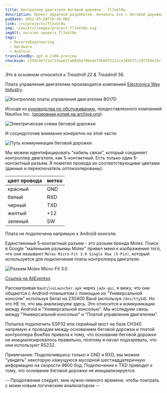 ```yaml
---
title: Контроллер двигателя беговой дорожки - fl3xbl0w
description: Проект обратной разработки. Началось все с беговой дорожки Bowflex Treadmill 22, но в итоге было обобщено для любой Android-машины, продаваемой компанией Nautilus Inc. (Nautilus, Bowflex, Schwinn).
pubDate: 2022-05-28T10:28:00Z
link: /ru/projects/fl3xbl0w
img: ~/assets/images/project-fl3xbl0w.svg
imgAlt: логотип проекта fl3xbl0w
tags:
  - ReverseEngineering
  - Hardware
  - Android
translatedBy: gpt-4-1106-preview
checksum: 125dc0e721ef19aa62fa8845e79be4ef5b64f512cce349577c197254e25cf4bd
---
```



_Это в основном относится к Treadmill 22 & Treadmill 56._

Плата управления двигателем производится компанией [Electronics Way Industry](https://web.archive.org/web/20231228174313/https://www.ewayindustry.com/ew-dc-b017.html).

<Image src={B017D} alt="Контроллер платы управления двигателем B017D" format="webp" />

Исходя из [руководства по обслуживанию](https://download.nautilus.com/supportdocs/AM_OM/Bowflex/BFX.T10.T22.T25.T56.SM.EN.pdf), предоставленного компанией Nautilus Inc. ([резервная копия на archive.org](https://web.archive.org/web/20220409140737/https://download.nautilus.com/supportdocs/AM_OM/Bowflex/BFX.T10.T22.T25.T56.SM.EN.pdf)):

<Image src={TreadmillElectrical} alt="Электрическая схема беговой дорожки" format="webp" />

И сосредоточив внимание конкретно на этой части:

<Image src={TreadmillComm} alt="Путь коммуникации беговой дорожки" format="webp" />

Мы можем идентифицировать "кабель связи", который соединяет контроллер двигателя, как 5-контактный. Есть только один 5-контактный разъем.
Я пометил провода их соответствующими цветами (данные и переключатель оптоизолированы):

| цвет провода | метка |
| ------------ | ----- |
| красный      | GND   |
| белый        | RXD   |
| черный       | TXD   |
| желтый       | +12   |
| зеленый      | SW    |

Плата не подключена напрямую к Android-консоли.

Единственный 5-контактный разъем - это разъем бренда Molex. Поиск в Google "маленькие разъемы Molex" привел меня к изображению того, что они называют `Molex Micro-Fit 3.0 Single Row (5-Pin)`, который используется для подключения платы контроллера двигателя:

<Image src={Molex} alt="Разъем Molex Micro-Fit 3.0" format="webp" />

[Ссылка на AliExpress](https://aliexpress.com/item/32902205579.html)

Рассматривая `NautilusLauncher.apk` через `jadx-gui`, я вижу, что они общаются с Android-планшетом с помощью их "Универсальной консоли" используя Serial на 230400 Baud (используя `/dev/ttyS4`). Но это НЕ то, что мы анализируем здесь. Это относится к коммуникации между Android и "Универсальной консолью". Мы исследуем связь между "Универсальной консолью" и "Платой управления двигателем".

Попытка подключить ESP32 или серийный мост на базе CH340 напрямую к проводам между основанием беговой дорожки и платой контроллера Bowflex привела к тому, что основание беговой дорожки не инициализировалось правильно, поэтому я начал подозревать, что они используют RS232.

Примечание: Подключившись только к GND и RXD, мы можем "увидеть" некоторую кажущуюся мусорной шестнадцатеричную информацию на скорости 9600 бод. Подключение к TXD приводит к тому, что основание беговой дорожки не инициализируется.

-- Продолжение следует, мне нужно немного времени, чтобы поиграть с моим новым логическим анализатором --
